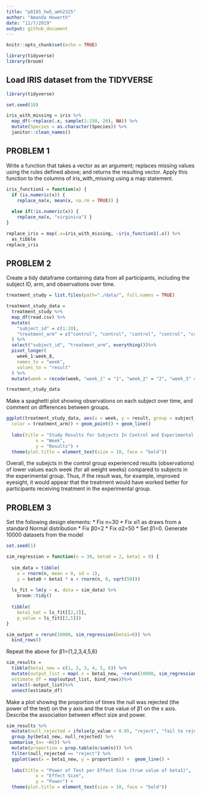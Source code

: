 ```yaml
---
title: "p8105_hw5_amh2325"
author: "Amanda Howarth"
date: "11/7/2019"
output: github_document
---
```


```r
knitr::opts_chunk$set(echo = TRUE)

library(tidyverse)
library(broom)
```

## Load IRIS dataset from the TIDYVERSE 
```r
library(tidyverse)

set.seed(10)

iris_with_missing = iris %>% 
  map_df(~replace(.x, sample(1:150, 20), NA)) %>%
  mutate(Species = as.character(Species)) %>% 
  janitor::clean_names()
```
## PROBLEM 1
Write a function that takes a vector as an argument; replaces missing values using the rules defined above; and returns the resulting vector. Apply this function to the columns of iris_with_missing using a map statement. 

```r
iris_function1 = function(x) {
  if (is.numeric(x)) {
    replace_na(x, mean(x, na.rm = TRUE)) }
    
  else if(!is.numeric(x)) {
    replace_na(x, "virginica") }
}
```

```r
replace_iris = map(.x=iris_with_missing, ~iris_function1(.x)) %>% 
  as_tibble
replace_iris
```
## PROBLEM 2
Create a tidy dataframe containing data from all participants, including the subject ID, arm, and observations over time. 
```r
treatment_study = list.files(path="./data/", full.names = TRUE)

treatment_study_data = 
  treatment_study %>%
  map_df(read.csv) %>% 
  mutate(
    "subject_id" = c(1:20),
    "treatment_arm" = c("control", "control", "control", "control", "control", "control", "control", "control", "control", "control", "experimental", "experimental", "experimental", "experimental", "experimental", "experimental", "experimental", "experimental", "experimental", "experimental")
  ) %>% 
  select("subject_id", "treatment_arm", everything())%>% 
  pivot_longer(
    week_1:week_8, 
    names_to = "week",
    values_to = "result"
  ) %>%
  mutate(week = recode(week, "week_1" = "1", "week_2" = "2", "week_3" = "3", "week_4" = "4", "week_5" = "5", "week_6" = "6", "week_7" = "7", "week_8" = "8"))

treatment_study_data
```
Make a spaghetti plot showing observations on each subject over time, and comment on differences between groups. 
```r
ggplot(treatment_study_data, aes(x = week, y = result, group = subject_id,
  color = treatment_arm)) + geom_point() + geom_line()
  
  labs(title = "Study Results for Subjects In Control and Experimental Groups, Over an 8-Week Study Period", 
           x = "Week",
           y = "Results") +
  theme(plot.title = element_text(size = 10, face = "bold"))
```
Overall, the subejcts in the control group experienced results (observations) of lower values each week (for all weight weeks) compared to subjects in the experimental group. Thus, if the result was, for example, improved eyesight, it would appear that the treatment would have worked better for participants receiving treatment in the experimental group.

## PROBLEM 3 
 Set the following design elements:
* Fix n=30
* Fix xi1 as draws from a standard Normal distribution
* Fix β0=2
* Fix σ2=50
* Set β1=0. Generate 10000 datasets from the model
```r
set.seed(1)

sim_regression = function(n = 30, beta0 = 2, beta1 = 0) {
  
  sim_data = tibble(
    x = rnorm(n, mean = 0, sd = 1),
    y = beta0 + beta1 * x + rnorm(n, 0, sqrt(50)))
  
  ls_fit = lm(y ~ x, data = sim_data) %>%
    broom::tidy()
  
  tibble(
    beta1_hat = ls_fit[[2,2]],
    p_value = ls_fit[[2,5]])
}

sim_output = rerun(10000, sim_regression(beta1=0)) %>%
  bind_rows()
```

Repeat the above for β1={1,2,3,4,5,6}

```r
sim_results = 
  tibble(beta1_new = c(1, 2, 3, 4, 5, 6)) %>% 
  mutate(output_list = map(.x = beta1_new, ~rerun(10000, sim_regression(beta1 = .x))),
  estimate_df = map(output_list, bind_rows))%>%
  select(-output_list)%>% 
  unnest(estimate_df)
```
Make a plot showing the proportion of times the null was rejected (the power of the test) on the y axis and the true value of β1 on the x axis. Describe the association between effect size and power.

```r
sim_results %>% 
  mutate(null_rejected = ifelse(p_value < 0.05, "reject", "fail to reject")) %>% 
  group_by(beta1_new, null_rejected) %>% 
 summarise_(n= ~n()) %>%
  mutate(proportion = prop.table(n/sum(n))) %>% 
  filter(null_rejected == "reject") %>%
  ggplot(aes(x = beta1_new, y = proportion)) +  geom_line() +
  
  labs(title = "Power of Test per Effect Size (true value of beta1)", 
           x = "Effect Size",
           y = "Power") +
  theme(plot.title = element_text(size = 10, face = "bold"))
```




